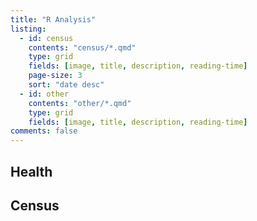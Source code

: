 ```yaml
---
title: "R Analysis"
listing: 
  - id: census
    contents: "census/*.qmd"
    type: grid
    fields: [image, title, description, reading-time]
    page-size: 3
    sort: "date desc"
  - id: other
    contents: "other/*.qmd"
    type: grid
    fields: [image, title, description, reading-time]
comments: false
---
```


## Health

:::{#other}
:::

## Census

:::{#census}
:::

